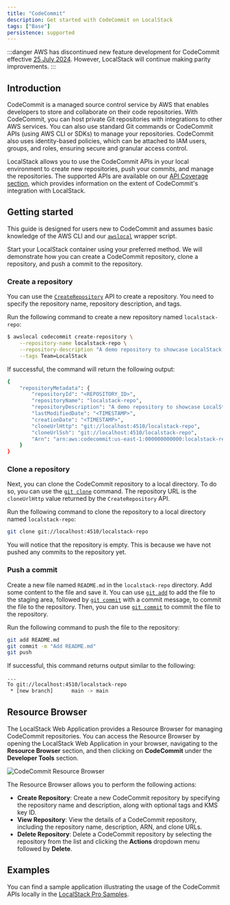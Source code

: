 ```yaml
---
title: "CodeCommit"
description: Get started with CodeCommit on LocalStack
tags: ["Base"]
persistence: supported
---
```


:::danger
AWS has discontinued new feature development for CodeCommit effective [25 July 2024](https://aws.amazon.com/blogs/devops/how-to-migrate-your-aws-codecommit-repository-to-another-git-provider/).
However, LocalStack will continue making parity improvements.
:::

## Introduction

CodeCommit is a managed source control service by AWS that enables developers to store and collaborate on their code repositories.
With CodeCommit, you can host private Git repositories with integrations to other AWS services.
You can also use standard Git commands or CodeCommit APIs (using AWS CLI or SDKs) to manage your repositories.
CodeCommit also uses identity-based policies, which can be attached to IAM users, groups, and roles, ensuring secure and granular access control.

LocalStack allows you to use the CodeCommit APIs in your local environment to create new repositories, push your commits, and manage the repositories.
The supported APIs are available on our [API Coverage section](#api-coverage), which provides information on the extent of CodeCommit's integration with LocalStack.

## Getting started

This guide is designed for users new to CodeCommit and assumes basic knowledge of the AWS CLI and our [`awslocal`](https://github.com/localstack/awscli-local) wrapper script.

Start your LocalStack container using your preferred method.
We will demonstrate how you can create a CodeCommit repository, clone a repository, and push a commit to the repository.

### Create a repository

You can use the [`CreateRepository`](https://docs.aws.amazon.com/codecommit/latest/APIReference/API_CreateRepository.html) API to create a repository.
You need to specify the repository name, repository description, and tags.

Run the following command to create a new repository named `localstack-repo`:

```bash
$ awslocal codecommit create-repository \
    --repository-name localstack-repo \
    --repository-description "A demo repository to showcase LocalStack's CodeCommit" \
    --tags Team=LocalStack
```

If successful, the command will return the following output:

```bash
{
    "repositoryMetadata": {
        "repositoryId": "<REPOSITORY_ID>",
        "repositoryName": "localstack-repo",
        "repositoryDescription": "A demo repository to showcase LocalStack's CodeCommit",
        "lastModifiedDate": "<TIMESTAMP>",
        "creationDate": "<TIMESTAMP>",
        "cloneUrlHttp": "git://localhost:4510/localstack-repo",
        "cloneUrlSsh": "git://localhost:4510/localstack-repo",
        "Arn": "arn:aws:codecommit:us-east-1:000000000000:localstack-repo"
    }
}
```

### Clone a repository

Next, you can clone the CodeCommit repository to a local directory.
To do so, you can use the [`git clone`](https://git-scm.com/docs/git-clone) command.
The repository URL is the `cloneUrlHttp` value returned by the `CreateRepository` API.

Run the following command to clone the repository to a local directory named `localstack-repo`:

```bash
git clone git://localhost:4510/localstack-repo
```

You will notice that the repository is empty.
This is because we have not pushed any commits to the repository yet.

### Push a commit

Create a new file named `README.md` in the `localstack-repo` directory.
Add some content to the file and save it.
You can use [`git add`](https://git-scm.com/docs/git-add) to add the file to the staging area, followed by [`git commit`](https://git-scm.com/docs/git-commit) with a commit message, to commit the file to the repository.
Then, you can use [`git commit`](https://git-scm.com/docs/git-commit) to commit the file to the repository.

Run the following command to push the file to the repository:

```bash
git add README.md
git commit -m "Add README.md"
git push
```

If successful, this command returns output similar to the following:

```bash
...
To git://localhost:4510/localstack-repo
 * [new branch]      main -> main
```

## Resource Browser

The LocalStack Web Application provides a Resource Browser for managing CodeCommit repositories.
You can access the Resource Browser by opening the LocalStack Web Application in your browser, navigating to the **Resource Browser** section, and then clicking on **CodeCommit** under the **Developer Tools** section.

![CodeCommit Resource Browser](/images/aws/codecommit-resource-browser.png)

The Resource Browser allows you to perform the following actions:

- **Create Repository**: Create a new CodeCommit repository by specifying the repository name and description, along with optional tags and KMS key ID.
- **View Repository**: View the details of a CodeCommit repository, including the repository name, description, ARN, and clone URLs.
- **Delete Repository**: Delete a CodeCommit repository by selecting the repository from the list and clicking the **Actions** dropdown menu followed by **Delete**.

## Examples

You can find a sample application illustrating the usage of the CodeCommit APIs locally in the [LocalStack Pro Samples](https://github.com/localstack/localstack-pro-samples/tree/master/codecommit-git-repo).
